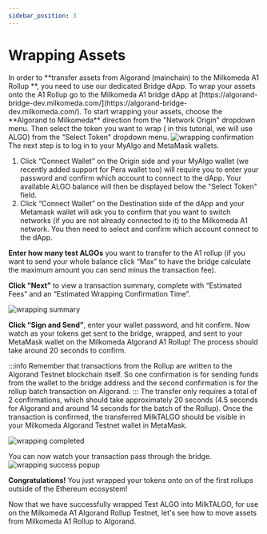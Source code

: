 ```yaml
---
sidebar_position: 3
---
```


# Wrapping Assets
<p style={{textAlign:"justify"}}>
In order to **transfer assets from Algorand (mainchain) to the Milkomeda A1 Rollup **, you need to use our dedicated Bridge dApp.
To wrap your assets onto the A1 Rollup go to the Milkomeda A1 bridge dApp at [https://algorand-bridge-dev.milkomeda.com/](https://algorand-bridge-dev.milkomeda.com/).
To start wrapping your assets, choose the **Algorand to Milkomeda** direction from the "Network Origin" dropdown menu. 
Then select the token you want to wrap ( in this tutorial, we will use ALGO) from the "Select Token" dropdown menu. 

<img src={dappselectorigin} className="img-full" alt="wrapping confirmation" />
The next step is to log in to your MyAlgo and MetaMask wallets. 
<ol>
<li>Click “Connect Wallet” on the Origin side and your MyAlgo wallet (we recently added support for Pera wallet too) will require you to enter your password and confirm which account to connect to the dApp. 
Your available ALGO balance will then be displayed below the "Select Token" field.</li>

<li>Click “Connect Wallet” on the Destination side of the dApp and your Metamask wallet will ask you to confirm that you want to switch networks (if you are not already connected to it) to the Milkomeda A1 network. You then need to select and confirm which account connect to the dApp.</li>
</ol>

**Enter how many test ALGOs** you want to transfer to the A1 rollup (if you want to send your whole balance click “Max” to have the bridge calculate the maximum amount you can send minus the transaction fee). 

**Click “Next”** to view a transaction summary, complete with “Estimated Fees” and an “Estimated Wrapping Confirmation Time”. 

<img src={wrappingsummary} className="img-full" alt="wrapping summary" />

**Click “Sign and Send”**, enter your wallet password, and hit confirm. Now watch as your tokens get sent to the bridge, wrapped, and sent to your MetaMask wallet on the Milkomeda Algorand A1 Rollup! The process should take around 20 seconds to confirm.

:::info
Remember that transactions from the Rollup are written to the Algorand Testnet blockchain itself. So one confirmation is for sending funds from the wallet to the bridge address and the second confirmation is for the rollup batch transaction on Algorand.
:::
The transfer only requires a total of 2 confirmations, which should take approximately 20 seconds (4.5 seconds for Algorand and around 14 seconds for the batch of the Rollup). Once the transaction is confirmed, the transferred MilkTALGO should be visible in your Milkomeda Algorand Testnet wallet in MetaMask.

<img src={wrappingcompleted} className="img-full" alt="wrapping completed" />

You can now watch your transaction pass through the bridge.
<img src={wrapsuccess} className="img-full" alt="wrapping success popup" />

**Congratulations!** You just wrapped your tokens onto on of the first rollups outside of the Ethereum ecosystem!

Now that we have successfully wrapped Test ALGO into MilkTALGO, for use on the Milkomeda A1 Algorand Rollup Testnet, let's see how to move assets from Milkomeda A1 Rollup to Algorand. 
</p>